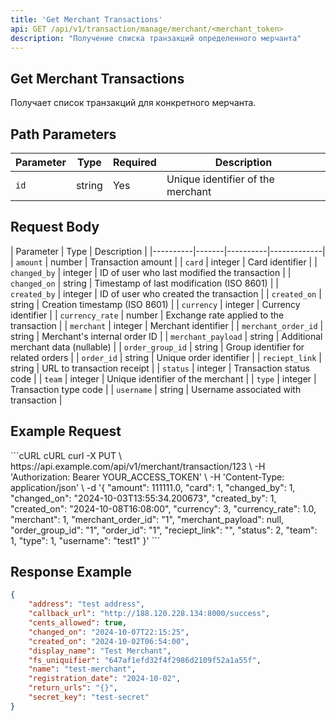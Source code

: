 ```yaml
---
title: 'Get Merchant Transactions'
api: GET /api/v1/transaction/manage/merchant/<merchant_token>
description: "Получение списка транзакций определенного мерчанта"
---
```


## Get Merchant Transactions
Получает список транзакций для конкретного мерчанта.


## Path Parameters

| Parameter | Type | Required | Description |
|----------|-------|----------|-------------|
| ```id```  | string  | Yes  | Unique identifier of the merchant |

## Request Body

| Parameter | Type | Description |
|----------|-------|----------|-------------|
| ```amount``` | number  | Transaction amount |
| ```card``` | integer  | Card identifier |
| ```changed_by``` | integer  | ID of user who last modified the transaction |
| ```changed_on``` | string  | Timestamp of last modification (ISO 8601) |
| ```created_by``` | integer  | ID of user who created the transaction |
| ```created_on``` | string | Creation timestamp (ISO 8601) |
| ```currency``` | integer | Currency identifier |
| ```currency_rate``` | number | Exchange rate applied to the transaction |
| ```merchant```  | integer | Merchant identifier |
| ```merchant_order_id``` | string | Merchant's internal order ID |
| ```merchant_payload``` | string  | Additional merchant data (nullable) |
| ```order_group_id```  | string | Group identifier for related orders |
| ```order_id```  | string | Unique order identifier |
| ```reciept_link```  | string | URL to transaction receipt |
| ```status```  | integer | Transaction status code |
| ```team```  | integer | Unique identifier of the merchant |
| ```type```  | integer | Transaction type code |
| ```username```  | string | Username associated with transaction |

## Example Request

<CodeGroup>
```cURL cURL
curl -X PUT \
  https://api.example.com/api/v1/merchant/transaction/123 \
  -H 'Authorization: Bearer YOUR_ACCESS_TOKEN' \
  -H 'Content-Type: application/json' \
  -d '{
    "amount": 111111.0,
    "card": 1,
    "changed_by": 1,
    "changed_on": "2024-10-03T13:55:34.200673",
    "created_by": 1,
    "created_on": "2024-10-08T16:08:00",
    "currency": 3,
    "currency_rate": 1.0,
    "merchant": 1,
    "merchant_order_id": "1",
    "merchant_payload": null,
    "order_group_id": "1",
    "order_id": "1",
    "reciept_link": "",
    "status": 2,
    "team": 1,
    "type": 1,
    "username": "test1"
}'
```
</CodeGroup>

## Response Example
```json
{
    "address": "test address",
    "callback_url": "http://188.120.228.134:8000/success",
    "cents_allowed": true,
    "changed_on": "2024-10-07T22:15:25",
    "created_on": "2024-10-02T06:54:00",
    "display_name": "Test Merchant",
    "fs_uniquifier": "647af1efd32f4f2986d2109f52a1a55f",
    "name": "test-merchant",
    "registration_date": "2024-10-02",
    "return_urls": "{}",
    "secret_key": "test-secret"
}
```
